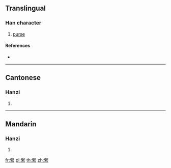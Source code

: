 {{character info/new}}
==Translingual==

===Han character===
{{Han char|rn=120|rad=糸|as=10|sn=16|four=27903|canj=HEVIF}}

# [[purse]]

====References====
* {{Han ref|kx=0933.220|dkj=27746|dj=1372.130|hdz=53437.170|uh=7E0F|ud=32271|bh=EAD9|bd=60121}}

----

==Cantonese==

===Hanzi===
{{yue-hanzi|jyut=pun4|y=pun4}}

# {{defn|lang=yue|sort=糸10}}

----

==Mandarin==

===Hanzi===
{{cmn-hanzi|pin=[[pán]] ([[pan2]])|wg=p'an<sup>2</sup>}}

# {{defn|lang=cmn|sort=糸10}}

[[fr:縏]]
[[pl:縏]]
[[th:縏]]
[[zh:縏]]